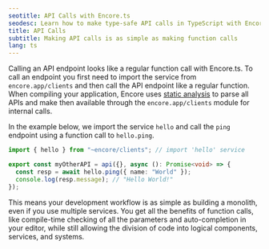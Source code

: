 ```yaml
---
seotitle: API Calls with Encore.ts
seodesc: Learn how to make type-safe API calls in TypeScript with Encore.ts
title: API Calls
subtitle: Making API calls is as simple as making function calls
lang: ts
---
```


Calling an API endpoint looks like a regular function call with Encore.ts. To call an endpoint you first need to import the service from `encore.app/clients` and then call the API endpoint like a regular function.
When compiling your application, Encore uses [static analysis](/docs/introduction#meet-the-encore-application-model) to parse all APIs and make then available through the `encore.app/clients` module for internal calls.

In the example below, we import the service `hello` and call the `ping` endpoint using a function call to `hello.ping`.

```typescript
import { hello } from "~encore/clients"; // import 'hello' service

export const myOtherAPI = api({}, async (): Promise<void> => {
  const resp = await hello.ping({ name: "World" });
  console.log(resp.message); // "Hello World!"
});
```

This means your development workflow is as simple as building a monolith, even if you use multiple services.
You get all the benefits of function calls, like compile-time checking of all the parameters and auto-completion in your editor, while still allowing the division of code into logical components, services, and systems.
